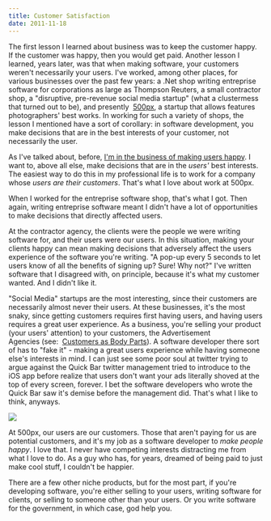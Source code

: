 ```yaml
---
title: Customer Satisfaction
date: 2011-11-18
---
```



The first lesson I learned about business was to keep the customer happy. If the customer was happy, then you would get paid. Another lesson I learned, years later, was that when making software, your customers weren't necessarily your users. I've worked, among other places, for various businesses over the past few years: a .Net shop writing entreprise software for corporations as large as Thompson Reuters, a small contractor shop, a "disruptive, pre-revenue social media startup" (what a clustermess that turned out to be), and presently&nbsp; [500px](http://500px.com/), a startup that allows features photographers' best works. In working for such a variety of shops, the lesson I mentioned have a sort of&nbsp;corollary: in software development, you make decisions that are in the best interests of your customer, not necessarily the user.

As I've talked about, before, [I'm in the business of making users happy](/blog/ash-furrows-holistic-software-development-agency/). I want to, above all else, make decisions that are in the _users'_&nbsp;best interests. The easiest way to do this in my professional life is to work for a company whose&nbsp;_users_ _are their customers_. That's what I love about work at 500px.

When I worked for the entreprise software shop, that's what I got. Then again, writing entreprise software meant I didn't have a lot of opportunities to make decisions that directly affected users.

At the contractor agency, the clients were the people we were writing software for, and their users were our users. In this situation, making your clients happy can mean making decisions that adversely affect the users experience of the software you're writing. "A pop-up every 5 seconds to let users know of all the benefits of signing up? Sure! Why not?" I've written software that I disagreed with, on principle, because it's what my customer wanted. And I didn't like it.

"Social Media" startups are the most interesting, since their customers are necessarily almost never their users. At these businesses, it's the most snaky, since getting customers requires first having users, and having users requires a great user experience. As a business, you're selling your product (your users' attention) to your customers, the Advertisement Agencies&nbsp;(see:&nbsp; [Customers as Body Parts](http://5by5.tv/buildanalyze/44)). A software developer there sort of has to "fake it" - making a great users experience while having someone else's interests in mind. I can just see some poor soul at twitter trying to argue against the Quick Bar twitter management tried to introduce to the iOS app before realize that users don't want your ads literally shoved at the top of every screen, forever. I bet the software developers who wrote the Quick Bar saw it's demise before the management did. That's what I like to think, anyways.

 ![](C04DB47A7B964725B8078720DBB0DC83.png)

At 500px, our users are our customers. Those that aren't paying for us are potential customers, and it's my job as a software developer to _make people happy_. I love that. I never have competing interests distracting me from what I love to do. As a guy who has, for years, dreamed of being paid to just make cool stuff, I couldn't be happier.

There are a few other niche products, but for the most part, if you're developing software, you're either selling to your users, writing software for clients, or selling to someone other than your users. Or you write software for the government, in which case, god help you.


  
